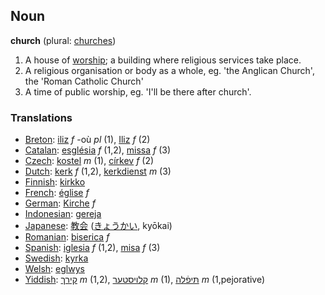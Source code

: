 ==Noun==

'''church''' (plural: [[churches]])

#A house of [[worship]]; a building where religious services take place.
#A religious organisation or body as a whole, eg. 'the Anglican Church', the 'Roman Catholic Church'
#A time of public worship, eg. 'I'll be there after church'.

===Translations===
*[[Breton]]: [[iliz]] ''f'' -où ''pl'' (1), [[Iliz]] ''f'' (2)
*[[Catalan]]: [[església]] ''f'' (1,2), [[missa]] ''f'' (3)
*[[Czech]]: [[kostel]] ''m'' (1), [[církev]] ''f'' (2)
*[[Dutch]]: [[kerk]] ''f'' (1,2), [[kerkdienst]] ''m'' (3)
*[[Finnish]]: [[kirkko]]
*[[French]]: [[église]] ''f''
*[[German]]: [[Kirche]] ''f''
*[[Indonesian]]: [[gereja]]
*[[Japanese]]: [[教会]] ([[きょうかい]], kyōkai)
*[[Romanian]]: [[biserica]] ''f'' 
*[[Spanish]]: [[iglesia]] ''f'' (1,2), [[misa]] ''f'' (3)
*[[Swedish]]: [[kyrka]]
*[[Welsh]]: [[eglwys]]
*[[Yiddish]]: [[קירך]] ''m'' (1,2), [[קלויסטער]] ''m'' (1), [[תּיפֿלה]] ''m'' (1,pejorative)